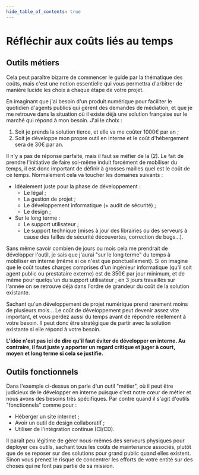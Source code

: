 ```yaml
---
hide_table_of_contents: true
---
```


# Réfléchir aux coûts liés au temps

## Outils métiers

Cela peut paraître bizarre de commencer le guide par la thématique des coûts, mais c'est une notion essentielle qui vous permettra d'arbitrer de manière lucide les choix à chaque étape de votre projet.

En imaginant que j'ai besoin d'un produit numérique pour faciliter le quotidien d'agents publics qui gèrent des demandes de médiation, et que je me retrouve dans la situation où il existe déjà une solution française sur le marché qui répond à mon besoin. J'ai le choix :

1.  Soit je prends la solution tierce, et elle va me coûter 1000€ par an ;
2.  Soit je développe mon propre outil en interne et le coût d'hébergement sera de 30€ par an.

Il n'y a pas de réponse parfaite, mais il faut se méfier de la (2). Le fait de prendre l'initiative de faire soi-même induit forcément de mobiliser du temps, il est donc important de définir à grosses mailles quel est le coût de ce temps. Normalement cela va toucher les domaines suivants :

- Idéalement juste pour la phase de développement :
  - Le légal ;
  - La gestion de projet ;
  - Le développement informatique (+ audit de sécurité) ;
  - Le design ;
- Sur le long terme :
  - Le support utilisateur ;
  - Le support technique (mises à jour des librairies ou des serveurs à cause des failles de sécurité découvertes, correction de bugs…).

Sans même savoir combien de jours ou mois cela me prendrait de développer l'outil, je sais que j'aurai "sur le long terme" du temps à mobiliser en interne (même si ce n'est que ponctuellement). Si on imagine que le coût toutes charges comprises d'un ingénieur informatique (qu'il soit agent public ou prestataire externe) est de 350€ par jour minimum, et de même pour quelqu'un du support utilisateur ; en 3 jours travaillés sur l'année on se retrouve déjà dans l'ordre de grandeur du coût de la solution existante.

Sachant qu'un développement de projet numérique prend rarement moins de plusieurs mois… Le coût de développement peut devenir assez vite important, et vous perdez aussi du temps avant de répondre réellement à votre besoin. Il peut donc être stratégique de partir avec la solution existante si elle répond à votre besoin.

**L'idée n'est pas ici de dire qu'il faut éviter de développer en interne. Au contraire, il faut juste y apporter un regard critique et juger à court, moyen et long terme si cela se justifie.**

## Outils fonctionnels

Dans l'exemple ci-dessus on parle d'un outil "métier", où il peut être judicieux de le développer en interne puisque c'est notre cœur de métier et nous avons des besoins très spécifiques. Par contre quand il s'agit d'outils "fonctionnels" comme pour :

- Héberger un site internet ;
- Avoir un outil de design collaboratif ;
- Utiliser de l'intégration continue (CI/CD).

Il paraît peu légitime de gérer nous-mêmes des serveurs physiques pour déployer ces outils, sachant tous les coûts de maintenance associés, plutôt que de se reposer sur des solutions pour grand public quand elles existent. Sinon vous prenez le risque de concentrer les efforts de votre entité sur des choses qui ne font pas partie de sa mission.
